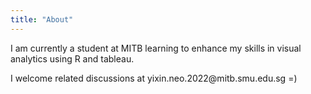 ```yaml
---
title: "About"
---
```


I am currently a student at MITB learning to enhance my skills in visual analytics using R and tableau.

I welcome related discussions at yixin.neo.2022\@mitb.smu.edu.sg =)
